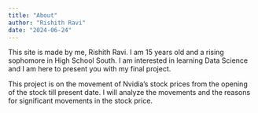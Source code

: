 ```yaml
---
title: "About"
author: "Rishith Ravi"
date: "2024-06-24"
---
```


This site is made by me, Rishith Ravi. I am 15 years old and a rising sophomore in High School South. I am interested in learning Data Science and I am here to present you with my final project.

This project is on the movement of Nvidia's stock prices from the opening of the stock till present date. I will analyze the movements and the reasons for significant movements in the stock price.
